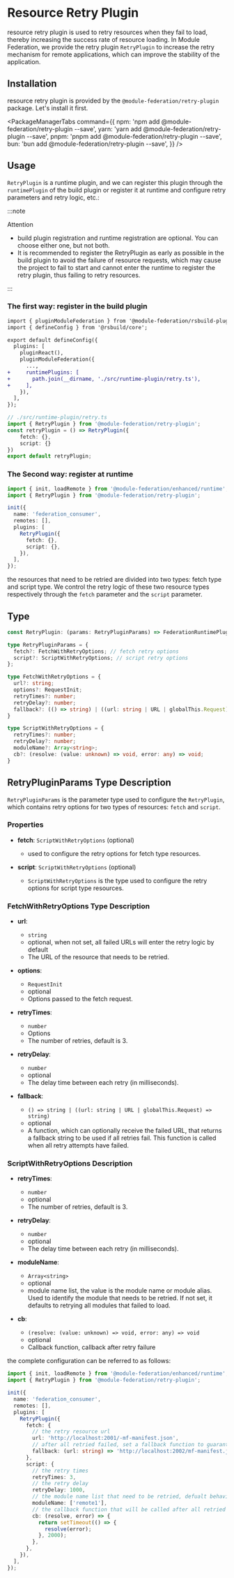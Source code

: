 
# Resource Retry Plugin

 resource retry plugin is used to retry resources when they fail to load, thereby increasing the success rate of resource loading. In Module Federation, we provide the retry plugin `RetryPlugin` to increase the retry mechanism for remote applications, which can improve the stability of the application.

## Installation
resource retry plugin is provided by the `@module-federation/retry-plugin` package. Let's install it first.

<PackageManagerTabs
  command={{
    npm: 'npm add @module-federation/retry-plugin --save',
    yarn: 'yarn add @module-federation/retry-plugin --save',
    pnpm: 'pnpm add @module-federation/retry-plugin --save',
    bun: 'bun add @module-federation/retry-plugin --save',
  }}
/>

## Usage

`RetryPlugin` is a runtime plugin, and we can register this plugin through the `runtimePlugin` of the build plugin or register it at runtime and configure retry parameters and retry logic, etc.:

:::note

Attention

- build plugin registration and runtime registration are optional. You can choose either one, but not both.
- It is recommended to register the RetryPlugin as early as possible in the build plugin to avoid the failure of resource requests, which may cause the project to fail to start and cannot enter the runtime to register the retry plugin, thus failing to retry resources.

:::


### The first way: register in the build plugin

```diff
import { pluginModuleFederation } from '@module-federation/rsbuild-plugin';
import { defineConfig } from '@rsbuild/core';

export default defineConfig({
  plugins: [
    pluginReact(),
    pluginModuleFederation({
      ...,
+     runtimePlugins: [
+       path.join(__dirname, './src/runtime-plugin/retry.ts'),
+     ],
    }),
  ],
});

```


```ts
// ./src/runtime-plugin/retry.ts
import { RetryPlugin } from '@module-federation/retry-plugin';
const retryPlugin = () => RetryPlugin({
    fetch: {},
    script: {}
})
export default retryPlugin;
```

### The Second way: register at runtime

```ts
import { init, loadRemote } from '@module-federation/enhanced/runtime';
import { RetryPlugin } from '@module-federation/retry-plugin';

init({
  name: 'federation_consumer',
  remotes: [],
  plugins: [
    RetryPlugin({
      fetch: {},
      script: {},
    }),
  ],
});
```

the resources that need to be retried are divided into two types: fetch type and script type. We control the retry logic of these two resource types respectively through the `fetch` parameter and the `script` parameter.

## Type

```ts
const RetryPlugin: (params: RetryPluginParams) => FederationRuntimePlugin;

type RetryPluginParams = {
  fetch?: FetchWithRetryOptions; // fetch retry options
  script?: ScriptWithRetryOptions; // script retry options
};

type FetchWithRetryOptions = {
  url?: string;
  options?: RequestInit;
  retryTimes?: number;
  retryDelay?: number;
  fallback?: (() => string) | ((url: string | URL | globalThis.Request) => string);
}

type ScriptWithRetryOptions = {
  retryTimes?: number;
  retryDelay?: number;
  moduleName?: Array<string>;
  cb?: (resolve: (value: unknown) => void, error: any) => void;
}

```

## RetryPluginParams Type Description

`RetryPluginParams` is the parameter type used to configure the `RetryPlugin`, which contains retry options for two types of resources: `fetch` and `script`.

### Properties

- **fetch**: `ScriptWithRetryOptions` (optional)
  - used to configure the retry options for fetch type resources.

- **script**: `ScriptWithRetryOptions` (optional)
  - `ScriptWithRetryOptions` is the type used to configure the retry options for script type resources.

### FetchWithRetryOptions Type Description

- **url**:
  - `string`
  - optional, when not set, all failed URLs will enter the retry logic by default
  - The URL of the resource that needs to be retried.

- **options**:
  - `RequestInit`
  - optional
  - Options passed to the fetch request.

- **retryTimes**:
  - `number`
  - Options
  - The number of retries, default is 3.

- **retryDelay**:
  - `number`
  - optional
  - The delay time between each retry (in milliseconds).

- **fallback**:
  - `() => string | ((url: string | URL | globalThis.Request) => string)`
  - optional
  - A function, which can optionally receive the failed URL, that returns a fallback string to be used if all retries fail. This function is called when all retry attempts have failed.

### ScriptWithRetryOptions Description

- **retryTimes**:
  - `number`
  - optional
  - The number of retries, default is 3.

- **retryDelay**:
  - `number`
  - optional
  - The delay time between each retry (in milliseconds).

- **moduleName**:
  - `Array<string>`
  - optional
  - module name list, the value is the module name or module alias. Used to identify the module that needs to be retried. If not set, it defaults to retrying all modules that failed to load.

- **cb**:
  - `(resolve: (value: unknown) => void, error: any) => void`
  - optional
  - Callback function, callback after retry failure

the complete configuration can be referred to as follows:

```ts
import { init, loadRemote } from '@module-federation/enhanced/runtime';
import { RetryPlugin } from '@module-federation/retry-plugin';

init({
  name: 'federation_consumer',
  remotes: [],
  plugins: [
    RetryPlugin({
      fetch: {
        // the retry resource url
        url: 'http://localhost:2001/-mf-manifest.json',
        // after all retried failed, set a fallback function to guarantee a fallback resource
        fallback: (url: string) => 'http://localhost:2002/mf-manifest.json',
      },
      script: {
        // the retry times
        retryTimes: 3,
        // the retry delay
        retryDelay: 1000,
        // the module name list that need to be retried, defualt behavior is to retry all modules
        moduleName: ['remote1'],
        // the callback function that will be called after all retried failed
        cb: (resolve, error) => {
          return setTimeout(() => {
            resolve(error);
          }, 2000);
        },
      },
    }),
  ],
});
```
